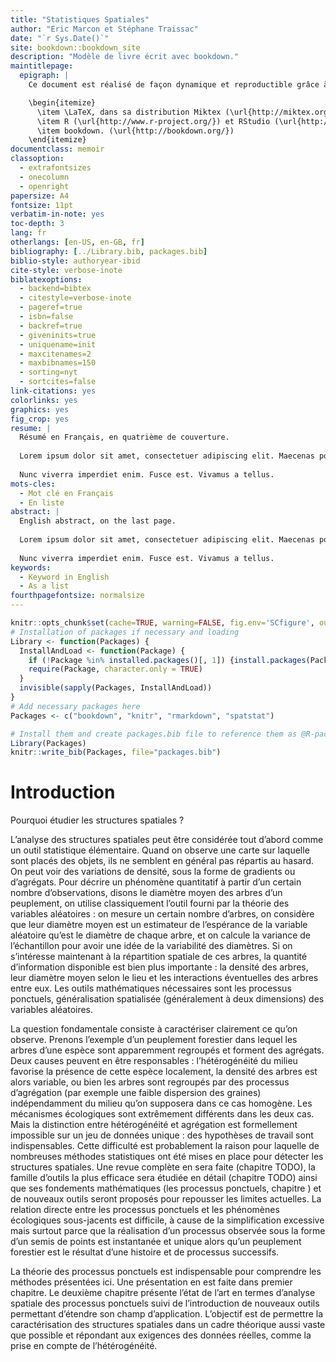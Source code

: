 ```yaml
--- 
title: "Statistiques Spatiales"
author: "Eric Marcon et Stéphane Traissac"
date: "`r Sys.Date()`"
site: bookdown::bookdown_site
description: "Modèle de livre écrit avec bookdown."
maintitlepage:
  epigraph: |
    Ce document est réalisé de façon dynamique et reproductible grâce à:

    \begin{itemize}
      \item \LaTeX, dans sa distribution Miktex (\url{http://miktex.org/}) et la classe memoir (\url{http://www.ctan.org/pkg/memoir}).
      \item R (\url{http://www.r-project.org/}) et RStudio (\url{http://www.rstudio.com/})
      \item bookdown. (\url{http://bookdown.org/})
    \end{itemize}
documentclass: memoir
classoption:
  - extrafontsizes
  - onecolumn
  - openright
papersize: A4
fontsize: 11pt
verbatim-in-note: yes
toc-depth: 3
lang: fr
otherlangs: [en-US, en-GB, fr]
bibliography: [../Library.bib, packages.bib]
biblio-style: authoryear-ibid
cite-style: verbose-inote
biblatexoptions:
  - backend=bibtex
  - citestyle=verbose-inote
  - pageref=true
  - isbn=false
  - backref=true
  - giveninits=true
  - uniquename=init
  - maxcitenames=2
  - maxbibnames=150
  - sorting=nyt
  - sortcites=false
link-citations: yes
colorlinks: yes
graphics: yes
fig_crop: yes
resume: |
  Résumé en Français, en quatrième de couverture.
  
  Lorem ipsum dolor sit amet, consectetuer adipiscing elit. Maecenas porttitor congue massa. Fusce posuere, magna sed pulvinar ultricies, purus lectus malesuada libero, sit amet commodo magna eros quis urna.
  
  Nunc viverra imperdiet enim. Fusce est. Vivamus a tellus.
mots-cles:
  - Mot clé en Français
  - En liste
abstract: |
  English abstract, on the last page.
  
  Lorem ipsum dolor sit amet, consectetuer adipiscing elit. Maecenas porttitor congue massa. Fusce posuere, magna sed pulvinar ultricies, purus lectus malesuada libero, sit amet commodo magna eros quis urna.
  
  Nunc viverra imperdiet enim. Fusce est. Vivamus a tellus.
keywords:
  - Keyword in English
  - As a list
fourthpagefontsize: normalsize
---
```


<!-- knitr and R options (packages, ...) --> 
```r
knitr::opts_chunk$set(cache=TRUE, warning=FALSE, fig.env='SCfigure', out.width='80%', fig.asp=.75, fig.align='center')
# Installation of packages if necessary and loading
Library <- function(Packages) {
  InstallAndLoad <- function(Package) {
    if (!Package %in% installed.packages()[, 1]) {install.packages(Package)}
    require(Package, character.only = TRUE)
  }
  invisible(sapply(Packages, InstallAndLoad))
}
# Add necessary packages here
Packages <- c("bookdown", "knitr", "rmarkdown", "spatstat")

# Install them and create packages.bib file to reference them as @R-package
Library(Packages)
knitr::write_bib(Packages, file="packages.bib")
```


# Introduction {-}

Pourquoi étudier les structures spatiales ?

L’analyse des structures spatiales peut être considérée tout d’abord comme un outil statistique élémentaire. 
Quand on observe une carte sur laquelle sont placés des objets, ils ne semblent en général pas répartis au hasard. 
On peut voir des variations de densité, sous la forme de gradients ou d’agrégats. 
Pour décrire un phénomène quantitatif à partir d’un certain nombre d’observations, disons le diamètre moyen des arbres d’un peuplement, on utilise classiquement l’outil fourni par la théorie des variables aléatoires : on mesure un certain nombre d’arbres, on considère que leur diamètre moyen est un estimateur de l’espérance de la variable aléatoire qu’est le diamètre de chaque arbre, et on calcule la variance de l’échantillon pour avoir une idée de la variabilité des diamètres. 
Si on s’intéresse maintenant à la répartition spatiale de ces arbres, la quantité d’information disponible est bien plus importante : la densité des arbres, leur diamètre moyen selon le lieu et les interactions éventuelles des arbres entre eux. 
Les outils mathématiques nécessaires sont les processus ponctuels, généralisation spatialisée (généralement à deux dimensions) des variables aléatoires.

La question fondamentale consiste à caractériser clairement ce qu’on observe. 
Prenons l’exemple d’un peuplement forestier dans lequel les arbres d’une espèce sont apparemment regroupés et forment des agrégats. 
Deux causes peuvent en être responsables : l’hétérogénéité du milieu favorise la présence de cette espèce localement, la densité des arbres est alors variable, ou bien les arbres sont regroupés par des processus d’agrégation (par exemple une faible dispersion des graines) indépendamment du milieu qu’on supposera dans ce cas homogène. 
Les mécanismes écologiques sont extrêmement différents dans les deux cas. 
Mais la distinction entre hétérogénéité et agrégation est formellement impossible sur un jeu de données unique : des hypothèses de travail sont indispensables.
Cette difficulté est probablement la raison pour laquelle de nombreuses méthodes statistiques ont été mises en place pour détecter les structures spatiales. 
Une revue complète en sera faite (chapitre TODO), la famille d’outils la plus efficace sera étudiée en détail (chapitre TODO) ainsi que ses fondements mathématiques (les processus ponctuels, chapitre \ref{Processus}) et de nouveaux outils seront proposés pour repousser les limites actuelles.
La relation directe entre les processus ponctuels et les phénomènes écologiques sous-jacents est difficile, à cause de la simplification excessive mais surtout parce que la réalisation d’un processus observée sous la forme d’un semis de points est instantanée et unique alors qu’un peuplement forestier est le résultat d’une histoire et de processus successifs. 

La théorie des processus ponctuels est indispensable pour comprendre les méthodes présentées ici. 
Une présentation en est faite dans premier chapitre.
Le deuxième chapitre présente l’état de l’art en termes d’analyse spatiale des processus ponctuels suivi de l’introduction de nouveaux outils permettant d’étendre son champ d’application. 
L’objectif est de permettre la caractérisation des structures spatiales dans un cadre théorique aussi vaste que possible et répondant aux exigences des données réelles, comme la prise en compte de l’hétérogénéité. 



<!-- La commande \mainmatter marque le début du corps du document LaTeX--> 
<!-- Elle ne doit pas être supprimée-->
\mainmatter
 
